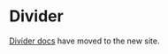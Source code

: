 
<Meta title="Components/Layouts and Structure/Divider" />

# Divider

[Divider docs](https://atlantis.getjobber.com/components/Divider) have moved to the new site.
